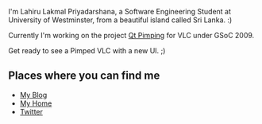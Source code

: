 I'm Lahiru Lakmal Priyadarshana, a Software Engineering Student at University of Westminster, from a beautiful island called Sri Lanka. :)

Currently I'm working on the project [[SoC_2009/Qt_Pimping|Qt Pimping]] for VLC under GSoC 2009.

Get ready to see a Pimped VLC with a new UI. ;)

== Places where you can find me ==

* [http://blog.soundofcode.com My Blog]
* [http://www.soundofcode.com My Home]
* [http://www.twitter.com/lahiru Twitter]